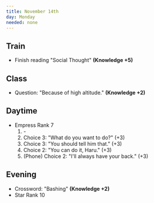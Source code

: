 ```yaml
---
title: November 14th
day: Monday
needed: none
---
```


## Train
- Finish reading "Social Thought" **(Knowledge +5)**

## Class
- Question: "Because of high altitude." **(Knowledge +2)**

## Daytime
- Empress Rank 7
    1. \-
    1. Choice 3: "What do you want to do?" (+3)
    1. Choice 3: "You should tell him that." (+3)
    1. Choice 2: "You can do it, Haru." (+3)
    1. (Phone) Choice 2: "I'll always have your back." (+3)

## Evening
- Crossword: "Bashing" **(Knowledge +2)**
- Star Rank 10